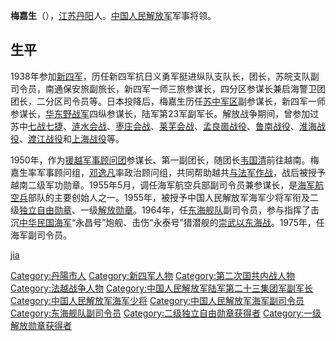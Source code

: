 {{Unreferenced|time=2022-04-25T02:58:06+00:00}}
'''梅嘉生'''（{{bd|1913年||1993年|catIdx=M}}），[[江苏|江苏]][[丹阳|丹阳]]人。[[中国人民解放军|中国人民解放军]]军事将领。

==生平==
1938年参加[[新四军|新四军]]，历任新四军抗日义勇军挺进纵队支队长，团长，苏皖支队副司令员，南通保安旅副旅长，新四军一师三旅参谋长，四分区参谋长兼启海警卫团团长，二分区司令员等。日本投降后，梅嘉生历任[[苏中军区|苏中军区]]副参谋长，新四军一师参谋长，[[华东野战军|华东野战军]]四纵参谋长，陆军第23军副军长。解放战争期间，曾参加过苏中[[七战七捷|七战七捷]]、[[涟水会战|涟水会战]]、[[枣庄会战|枣庄会战]]、[[莱芜会战|莱芜会战]]、[[孟良崮战役|孟良崮战役]]、[[鲁南战役|鲁南战役]]、[[淮海战役|淮海战役]]、[[渡江战役|渡江战役]]和[[上海战役|上海战役]]等。

1950年，作为[[援越军事顾问团|援越军事顾问团]]参谋长、第一副团长，随团长[[韦国清|韦国清]]前往越南。梅嘉生率军事顾问组，[[邓逸凡|邓逸凡]]率政治顾问组，共同帮助越共[[第一次印度支那战争|与法军作战]]，战后被授予越南二级军功勋章。1955年5月，调任海军航空兵部副司令员兼参谋长，是[[海军航空兵|海军航空兵]]部队的主要创始人之一。1955年，被授予中国人民解放军海军少将军衔及二级[[独立自由勋章|独立自由勋章]]、一级[[解放勋章|解放勋章]]。1964年，任[[东海舰队|东海舰队]]副司令员，参与指挥了击沉[[中华民国海军|中华民国海军]]“永昌号”炮舰、击伤“永泰号”猎潜舰的[[崇武以东海战|崇武以东海战]]。1975年，任海军副司令员。

{{DEFAULTSORT:mei jiasheng}}
[[Category:丹陽市人|Category:丹陽市人]]
[[cat:梅姓|jia]]
[[Category:新四军人物|Category:新四军人物]]
[[Category:第二次国共内战人物|Category:第二次国共内战人物]]
[[Category:法越战争人物|Category:法越战争人物]]
[[Category:中国人民解放军陆军第二十三集团军副军长|Category:中国人民解放军陆军第二十三集团军副军长]]
[[Category:中国人民解放军海军少将|Category:中国人民解放军海军少将]]
[[Category:中国人民解放军海军副司令员|Category:中国人民解放军海军副司令员]]
[[Category:东海舰队副司令员|Category:东海舰队副司令员]]
[[Category:二级独立自由勋章获得者|Category:二级独立自由勋章获得者]]
[[Category:一级解放勋章获得者|Category:一级解放勋章获得者]]